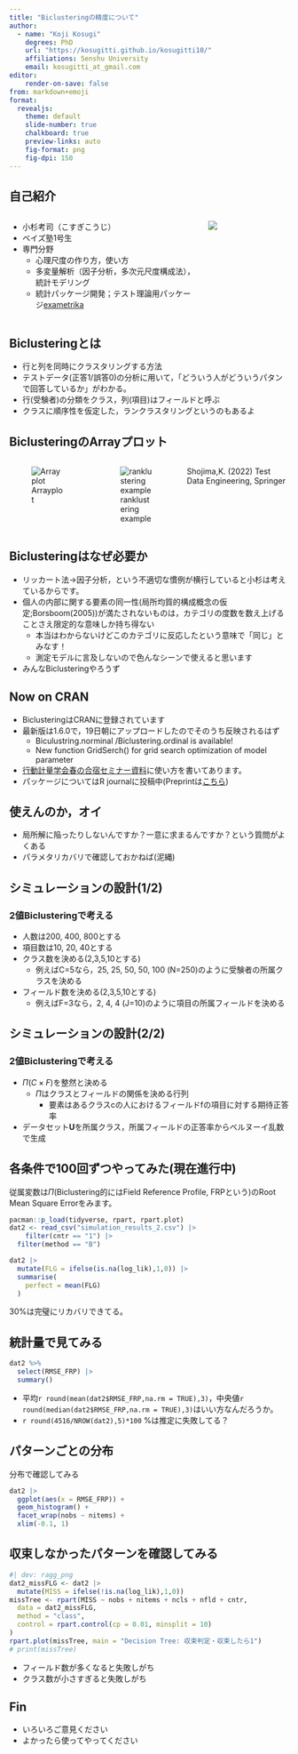 ```yaml
---
title: "Biclusteringの精度について"
author:
  - name: "Koji Kosugi"
    degrees: PhD
    url: "https://kosugitti.github.io/kosugitti10/"
    affiliations: Senshu University
    email: kosugitti_at_gmail.com
editor: 
    render-on-save: false
from: markdown+emoji
format:
  revealjs:
    theme: default
    slide-number: true
    chalkboard: true
    preview-links: auto
    fig-format: png
    fig-dpi: 150
---
```


## 自己紹介

:::: {.columns}
::: {.column width="70%"}

+ 小杉考司（こすぎこうじ）
+ ベイズ塾1号生
+ 専門分野
    + 心理尺度の作り方，使い方
    + 多変量解析（因子分析，多次元尺度構成法），統計モデリング
    + 統計パッケージ開発；テスト理論用パッケージ[exametrika](https://kosugitti.github.io/exametrika/)
:::

::: {.column width="30%"}
![](exametrika.png)
:::
::::

## Biclusteringとは

+ 行と列を同時にクラスタリングする方法
+ テストデータ(正答1/誤答0)の分析に用いて，「どういう人がどういうパタンで回答しているか」がわかる。
+ 行(受験者)の分類をクラス，列(項目)はフィールドと呼ぶ
+ クラスに順序性を仮定した，ランクラスタリングというのもあるよ

## BiclusteringのArrayプロット


:::: {.columns}
::: {.column width="50%"}
![Arrayplot](ArrayPlot.png)
:::

::: {.column width="50%"}
![ranklustering example](Ranclustering_ex.png)
:::
Shojima,K. (2022) Test Data Engineering, Springer
::::

## Biclusteringはなぜ必要か

+ リッカート法→因子分析，という不適切な慣例が横行していると小杉は考えているからです。
+ 個人の内部に関する要素の同一性(局所均質的構成概念の仮定;Borsboom(2005))が満たされないものは，カテゴリの度数を数え上げることさえ限定的な意味しか持ち得ない
  + 本当はわからないけどこのカテゴリに反応したという意味で「同じ」とみなす！
  + 測定モデルに言及しないので色んなシーンで使えると思います
+ みんなBiclusteringやろうず

## Now on CRAN

+ BiclusteringはCRANに登録されています
+ 最新版は1.6.0で，19日朝にアップロードしたのでそのうち反映されるはず
  + Biculustring.norminal /Biclustering.ordinal is available!
  + New function GridSerch() for grid search optimization of model parameter
+ [行動計量学会春の合宿セミナー資料](https://kosugitti.github.io/slides/BMS2025spring/docs/)に使い方を書いてあります。
+ パッケージについてはR journalに投稿中(Preprintは[こちら](https://doi.org/10.31234/osf.io/rmbv3_v1))

## 使えんのか，オイ

+ 局所解に陥ったりしないんですか？一意に求まるんですか？という質問がよくある
+ パラメタリカバリで確認しておかねば(泥縄)

## シミュレーションの設計(1/2)

### 2値Biclusteringで考える

+ 人数は200, 400, 800とする
+ 項目数は10, 20, 40とする
+ クラス数を決める(2,3,5,10とする)
  + 例えばC=5なら，25, 25, 50, 50, 100 (N=250)のように受験者の所属クラスを決める
+ フィールド数を決める(2,3,5,10とする)
  + 例えばF=3なら，2, 4, 4 (J=10)のように項目の所属フィールドを決める

## シミュレーションの設計(2/2)

### 2値Biclusteringで考える

+ $\Pi(C \times F)$を整然と決める
  + $\Pi$はクラスとフィールドの関係を決める行列
    + 要素はあるクラスcの人におけるフィールドfの項目に対する期待正答率
+ データセット$\boldsymbol{U}$を所属クラス，所属フィールドの正答率からベルヌーイ乱数で生成

## 各条件で100回ずつやってみた(現在進行中)

従属変数は$\Pi$(Biclustering的にはField Reference Profile, FRPという)のRoot Mean Square Errorをみます。

```r
pacman::p_load(tidyverse, rpart, rpart.plot)
dat2 <- read_csv("simulation_results_2.csv") |> 
    filter(cntr == "1") |> 
  filter(method == "B")

dat2 |> 
  mutate(FLG = ifelse(is.na(log_lik),1,0)) |> 
  summarise(
    perfect = mean(FLG)
  )
```

30%は完璧にリカバリできてる。

## 統計量で見てみる
```r
dat2 %>%
  select(RMSE_FRP) |> 
  summary()
```

+ 平均`r round(mean(dat2$RMSE_FRP,na.rm = TRUE),3)`，中央値`r round(median(dat2$RMSE_FRP,na.rm = TRUE),3)`はいい方なんだろうか。
+ `r round(4516/NROW(dat2),5)*100` %は推定に失敗してる？

## パターンごとの分布

分布で確認してみる
```r
dat2 |>
  ggplot(aes(x = RMSE_FRP)) +
  geom_histogram() +
  facet_wrap(nobs ~ nitems) +
  xlim(-0.1, 1) 
```

## 収束しなかったパターンを確認してみる

```r
#| dev: ragg_png
dat2_missFLG <- dat2 |> 
  mutate(MISS = ifelse(!is.na(log_lik),1,0)) 
missTree <- rpart(MISS ~ nobs + nitems + ncls + nfld + cntr,
  data = dat2_missFLG,
  method = "class",
  control = rpart.control(cp = 0.01, minsplit = 10)
)
rpart.plot(missTree, main = "Decision Tree: 収束判定・収束したら1")
# print(missTree)
```

+ フィールド数が多くなると失敗しがち
+ クラス数が小さすぎると失敗しがち


## Fin

+ いろいろご意見ください
+ よかったら使ってやってください